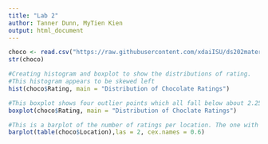 ```yaml
---
title: "Lab 2"
author: Tanner Dunn, MyTien Kien
output: html_document
---
```


```r
choco <- read.csv("https://raw.githubusercontent.com/xdaiISU/ds202materials/master/hwlabs/data/choco.csv")
str(choco)

#Creating histogram and boxplot to show the distributions of rating.
#This histogram appears to be skewed left
hist(choco$Rating, main = "Distribution of Chocolate Ratings")

#This boxplot shows four outlier points which all fall below about 2.25 on the rating scale. 
boxplot(choco$Rating, main = "Distribution of Choclate Ratings")

#This is a barplot of the number of ratings per location. The one with the most is the U.S.A.
barplot(table(choco$Location),las = 2, cex.names = 0.6)

```



